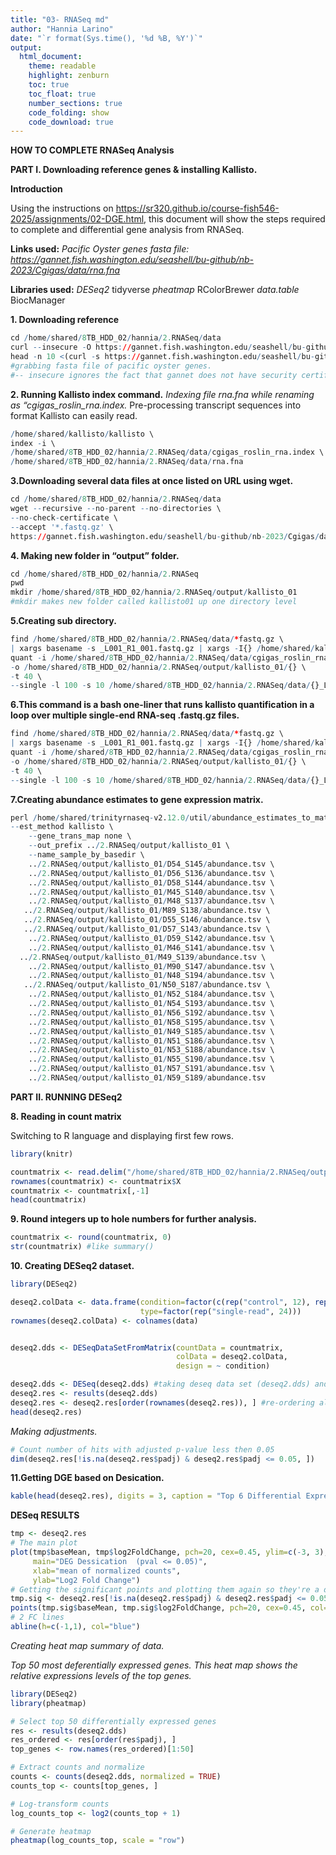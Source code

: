 ```yaml
---
title: "03- RNASeq md"
author: "Hannia Larino"
date: "`r format(Sys.time(), '%d %B, %Y')`"
output: 
  html_document:
    theme: readable
    highlight: zenburn
    toc: true
    toc_float: true
    number_sections: true
    code_folding: show
    code_download: true
---
```


**HOW TO COMPLETE RNASeq Analysis**

**PART I. Downloading reference genes & installing Kallisto.**

**Introduction**

Using the instructions on <https://sr320.github.io/course-fish546-2025/assignments/02-DGE.html>, this document will show the steps required to complete and differential gene analysis from RNASeq.

**Links used:** *Pacific Oyster genes fasta file: <https://gannet.fish.washington.edu/seashell/bu-github/nb-2023/Cgigas/data/rna.fna>*

**Libraries used:** *DESeq2* tidyverse *pheatmap* RColorBrewer *data.table* BiocManager

**1. Downloading reference**

```r
cd /home/shared/8TB_HDD_02/hannia/2.RNASeq/data
curl --insecure -O https://gannet.fish.washington.edu/seashell/bu-github/nb-2023/Cgigas/data/rna.fna
head -n 10 <(curl -s https://gannet.fish.washington.edu/seashell/bu-github/nb-2023/Cgigas/data/rna.fna)
#grabbing fasta file of pacific oyster genes. 
#-- insecure ignores the fact that gannet does not have security certificate to auntheticate. Not reccomended but we know server. 
```

**2. Running Kallisto index command.** *Indexing file rna.fna while renaming as "cgigas_roslin_rna.index.* Pre-processing transcript sequences into format Kallisto can easily read.

```r
/home/shared/kallisto/kallisto \
index -i \
/home/shared/8TB_HDD_02/hannia/2.RNASeq/data/cgigas_roslin_rna.index \
/home/shared/8TB_HDD_02/hannia/2.RNASeq/data/rna.fna
```

**3.Downloading several data files at once listed on URL using wget.**

```r
cd /home/shared/8TB_HDD_02/hannia/2.RNASeq/data 
wget --recursive --no-parent --no-directories \
--no-check-certificate \
--accept '*.fastq.gz' \
https://gannet.fish.washington.edu/seashell/bu-github/nb-2023/Cgigas/data/nopp/

```

**4. Making new folder in "output" folder.**

```r
cd /home/shared/8TB_HDD_02/hannia/2.RNASeq
pwd
mkdir /home/shared/8TB_HDD_02/hannia/2.RNASeq/output/kallisto_01 
#mkdir makes new folder called kallisto01 up one directory level 
```

**5.Creating sub directory.**

```r
find /home/shared/8TB_HDD_02/hannia/2.RNASeq/data/*fastq.gz \
| xargs basename -s _L001_R1_001.fastq.gz | xargs -I{} /home/shared/kallisto/kallisto \
quant -i /home/shared/8TB_HDD_02/hannia/2.RNASeq/data/cgigas_roslin_rna.index \
-o /home/shared/8TB_HDD_02/hannia/2.RNASeq/output/kallisto_01/{} \
-t 40 \
--single -l 100 -s 10 /home/shared/8TB_HDD_02/hannia/2.RNASeq/data/{}_L001_R1_001.fastq.gz
```

**6.This command is a bash one-liner that runs kallisto quantification in a loop over multiple single-end RNA-seq .fastq.gz files.**

```r
find /home/shared/8TB_HDD_02/hannia/2.RNASeq/data/*fastq.gz \
| xargs basename -s _L001_R1_001.fastq.gz | xargs -I{} /home/shared/kallisto/kallisto \
quant -i /home/shared/8TB_HDD_02/hannia/2.RNASeq/data/cgigas_roslin_rna.index \
-o /home/shared/8TB_HDD_02/hannia/2.RNASeq/output/kallisto_01/{} \
-t 40 \
--single -l 100 -s 10 /home/shared/8TB_HDD_02/hannia/2.RNASeq/data/{}_L001_R1_001.fastq.gz
```

**7.Creating abundance estimates to gene expression matrix.**

```r
perl /home/shared/trinityrnaseq-v2.12.0/util/abundance_estimates_to_matrix.pl \
--est_method kallisto \
    --gene_trans_map none \
    --out_prefix ../2.RNASeq/output/kallisto_01 \
    --name_sample_by_basedir \
    ../2.RNASeq/output/kallisto_01/D54_S145/abundance.tsv \
    ../2.RNASeq/output/kallisto_01/D56_S136/abundance.tsv \
    ../2.RNASeq/output/kallisto_01/D58_S144/abundance.tsv \
    ../2.RNASeq/output/kallisto_01/M45_S140/abundance.tsv \
    ../2.RNASeq/output/kallisto_01/M48_S137/abundance.tsv \
   ../2.RNASeq/output/kallisto_01/M89_S138/abundance.tsv \
   ../2.RNASeq/output/kallisto_01/D55_S146/abundance.tsv \
   ../2.RNASeq/output/kallisto_01/D57_S143/abundance.tsv \
    ../2.RNASeq/output/kallisto_01/D59_S142/abundance.tsv \
    ../2.RNASeq/output/kallisto_01/M46_S141/abundance.tsv \
  ../2.RNASeq/output/kallisto_01/M49_S139/abundance.tsv \
    ../2.RNASeq/output/kallisto_01/M90_S147/abundance.tsv \
    ../2.RNASeq/output/kallisto_01/N48_S194/abundance.tsv \
   ../2.RNASeq/output/kallisto_01/N50_S187/abundance.tsv \
    ../2.RNASeq/output/kallisto_01/N52_S184/abundance.tsv \
    ../2.RNASeq/output/kallisto_01/N54_S193/abundance.tsv \
    ../2.RNASeq/output/kallisto_01/N56_S192/abundance.tsv \
    ../2.RNASeq/output/kallisto_01/N58_S195/abundance.tsv \
    ../2.RNASeq/output/kallisto_01/N49_S185/abundance.tsv \
    ../2.RNASeq/output/kallisto_01/N51_S186/abundance.tsv \
    ../2.RNASeq/output/kallisto_01/N53_S188/abundance.tsv \
    ../2.RNASeq/output/kallisto_01/N55_S190/abundance.tsv \
    ../2.RNASeq/output/kallisto_01/N57_S191/abundance.tsv \
    ../2.RNASeq/output/kallisto_01/N59_S189/abundance.tsv
```

**PART II. RUNNING DESeq2**

**8. Reading in count matrix**

Switching to R language and displaying first few rows.

```r
library(knitr)
```

```r
countmatrix <- read.delim("/home/shared/8TB_HDD_02/hannia/2.RNASeq/output/kallisto_01.isoform.counts.matrix", header = TRUE, sep = '\t')
rownames(countmatrix) <- countmatrix$X
countmatrix <- countmatrix[,-1]
head(countmatrix)

```

**9. Round integers up to hole numbers for further analysis.**

```r
countmatrix <- round(countmatrix, 0)
str(countmatrix) #like summary()
```

**10. Creating DESeq2 dataset.**

```r
library(DESeq2)

deseq2.colData <- data.frame(condition=factor(c(rep("control", 12), rep("desicated", 12))), 
                             type=factor(rep("single-read", 24)))
rownames(deseq2.colData) <- colnames(data)


deseq2.dds <- DESeqDataSetFromMatrix(countData = countmatrix,
                                     colData = deseq2.colData, 
                                     design = ~ condition)
```

```r
deseq2.dds <- DESeq(deseq2.dds) #taking deseq data set (deseq2.dds) and runs DESeq-> this creates the desired analysis to get the table 
deseq2.res <- results(deseq2.dds) 
deseq2.res <- deseq2.res[order(rownames(deseq2.res)), ] #re-ordering alphabetically by row name 
head(deseq2.res)
```

*Making adjustments.*

```r
# Count number of hits with adjusted p-value less then 0.05
dim(deseq2.res[!is.na(deseq2.res$padj) & deseq2.res$padj <= 0.05, ])
```

**11.Getting DGE based on Desication.**

```r
kable(head(deseq2.res), digits = 3, caption = "Top 6 Differential Expression Results")
```

**DESeq RESULTS**

```r
tmp <- deseq2.res
# The main plot
plot(tmp$baseMean, tmp$log2FoldChange, pch=20, cex=0.45, ylim=c(-3, 3), log="x", col="darkgray",
     main="DEG Dessication  (pval <= 0.05)",
     xlab="mean of normalized counts",
     ylab="Log2 Fold Change")
# Getting the significant points and plotting them again so they're a different color
tmp.sig <- deseq2.res[!is.na(deseq2.res$padj) & deseq2.res$padj <= 0.05, ]
points(tmp.sig$baseMean, tmp.sig$log2FoldChange, pch=20, cex=0.45, col="red")
# 2 FC lines
abline(h=c(-1,1), col="blue")

```

*Creating heat map summary of data.*

*Top 50 most deferentially expressed genes. This heat map shows the relative expressions levels of the top genes.*

```r
library(DESeq2)
library(pheatmap)

# Select top 50 differentially expressed genes
res <- results(deseq2.dds)
res_ordered <- res[order(res$padj), ]
top_genes <- row.names(res_ordered)[1:50]

# Extract counts and normalize
counts <- counts(deseq2.dds, normalized = TRUE)
counts_top <- counts[top_genes, ]

# Log-transform counts
log_counts_top <- log2(counts_top + 1)

# Generate heatmap
pheatmap(log_counts_top, scale = "row")

```

